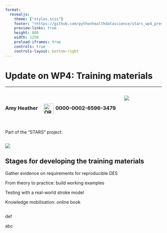 ```yaml
---
format: 
  revealjs:
    theme: ["styles.scss"]
    footer: "<https://github.com/pythonhealthdatascience/stars_wp4_presentation>"
    preview-links: true
    height: 800
    width: 1250
    preload-iframes: true
    controls: true
    controls-layout: bottom-right
---
```


# Update on WP4: Training materials

<hr>

:::: {.columns}

::: {.column width="75%"}
<br>
<h3>Amy Heather <a href="https://orcid.org/0000-0002-6596-3479" aria-label="View ORCID record"><img src="images/orcid.png" alt="ORCID iD" style="width:32px; margin-left:15px; margin-right:6px; vertical-align:middle;"></a>0000-0002-6596-3479</h3>
<br>
<br>
Part of the "STARS" project:
:::

::: {.column width="25%"}
![](images/exeter.png)
:::

::::

![](images/stars_banner.png)

## Stages for developing the training materials {auto-animate=true}

:::: {.r-vstack}
::: {.stage-box .green}
Gather evidence on requirements for reproducible DES
:::

::: {.stage-box .orange}
From theory to practice: build working examples
:::

::: {.stage-box .purple}
Testing with a real-world stroke model
:::

::: {.stage-box .red}
Knowledge mobilisation: online book
:::
::::

## {auto-animate=true}

def

abc